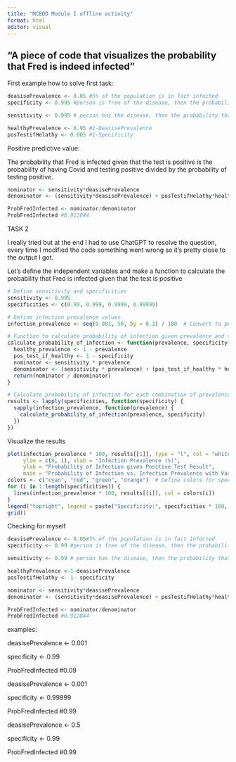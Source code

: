 ---
title: "MCBDD Module I offline activity"
format: html
editor: visual
---

## "A piece of code that visualizes the probability that Fred is indeed infected"

First example how to solve first task:

```{r}
deasisePrevalence <- 0.05 #5% of the population is in fact infected
specificity <- 0.995 #person is free of the disease, then the probability that the diagnostic test comes back negative

sensitivity <- 0.995 # person has the disease, then the probability that the diagnostic blood test comes back positive

healthyPrevalence <- 0.95 #1-DeasisePrevalence
posTestifHelathy <- 0.005 #1-Specificity
```

Positive predictive value:

The probability that Fred is infected given that the test is positive is the probability of having Covid and testing positive divided by the probability of testing positive.

```{r}
nominator <- sensitivity*deasisePrevalence
denominator <- (sensitivity*deasisePrevalence) + posTestifHelathy*healthyPrevalence

ProbFredInfected <- nominator/denominator
ProbFredInfected #0.912844
```

TASK 2

I really tried but at the end I had to use ChatGPT to resolve the question, every time I modified the code something went wrong so it's pretty close to the output I got.

Let's define the independent variables and make a function to calculate the probability that Fred is infected given that the test is positive

```{r}
# Define sensitivity and specificities
sensitivity <- 0.995
specificities <- c(0.99, 0.999, 0.9999, 0.99999)

# Define infection prevalence values
infection_prevalence <- seq(0.001, 50, by = 0.1) / 100  # Convert to percentage

# Function to calculate probability of infection given prevalence and specificity
calculate_probability_of_infection <- function(prevalence, specificity) {
  healthy_prevalence <- 1 - prevalence
  pos_test_if_healthy <- 1 - specificity
  nominator <- sensitivity * prevalence
  denominator <- (sensitivity * prevalence) + (pos_test_if_healthy * healthy_prevalence)
  return(nominator / denominator)
}

# Calculate probability of infection for each combination of prevalence and specificity
results <- lapply(specificities, function(specificity) {
  sapply(infection_prevalence, function(prevalence) {
    calculate_probability_of_infection(prevalence, specificity)
  })
})

```

Visualize the results

```{r}
plot(infection_prevalence * 100, results[[1]], type = "l", col = "white", 
     ylim = c(0, 1), xlab = "Infection Prevalence (%)", 
     ylab = "Probability of Infection given Positive Test Result", 
     main = "Probability of Infection vs. Infection Prevalence with Varying Specificity")
colors <- c("cyan", "red", "green", "orange")  # Define colors for specificities
for (i in 1:length(specificities)) {
  lines(infection_prevalence * 100, results[[i]], col = colors[i])
}
legend("topright", legend = paste("Specificity:", specificities * 100, "%"), col = colors, lty = 1, cex = 0.8)
grid()
```

Checking for myself

```{r}
deasisePrevalence <- 0.05#5% of the population is in fact infected
specificity <- 0.99 #person is free of the disease, then the probability that the diagnostic test comes back negative

sensitivity <- 0.99 # person has the disease, then the probability that the diagnostic blood test comes back positive

healthyPrevalence <-1-deasisePrevalence
posTestifHelathy <- 1- specificity

nominator <- sensitivity*deasisePrevalence
denominator <- (sensitivity*deasisePrevalence) + posTestifHelathy*healthyPrevalence

ProbFredInfected <- nominator/denominator
ProbFredInfected #0.912844
```

examples:

deasisePrevalence \<- 0.001

specificity \<- 0.99

ProbFredInfected #0.09

deasisePrevalence \<- 0.001

specificity \<- 0.99999

ProbFredInfected #0.99

deasisePrevalence \<- 0.5

specificity \<- 0.99

ProbFredInfected #0.99
